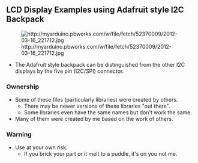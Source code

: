 == LCD Display Examples using Adafruit style I2C Backpack ==

[[File:http://myarduino.pbworks.com/w/file/fetch/52370009/2012-03-16_221712.jpg]]

* The Adafruit style backpack can be distinguished from the other I2C displays by the five pin (I2C/SPI) connector.

=== Ownership ===

* Some of these files (particularly libraries) were created by others.
** There may be newer versions of these libraries "out there".
** Some libraries even have the same names but don't work the same.
* Many of them were created by me based on the work of others.

=== Warning ===

* Use at your own risk.
** If you brick your part or it melt to a puddle, it's on you not me.

